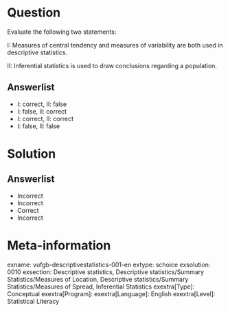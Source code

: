 Question
========
  
Evaluate the following two statements:

I: Measures of central tendency and measures of variability are both used in descriptive statistics. 

II: Inferential statistics is used to draw conclusions regarding a population.
  
Answerlist
----------
* I: correct,  II: false
* I: false,   II: correct
* I: correct,  II: correct
* I: false,   II: false



Solution
========

Answerlist
----------
* Incorrect
* Incorrect
* Correct
* Incorrect

Meta-information
================
exname: vufgb-descriptivestatistics-001-en
extype: schoice
exsolution: 0010
exsection: Descriptive statistics, Descriptive statistics/Summary Statistics/Measures of Location, Descriptive statistics/Summary Statistics/Measures of Spread, Inferential Statistics
exextra[Type]: Conceptual
exextra[Program]: 
exextra[Language]: English
exextra[Level]: Statistical Literacy